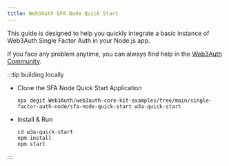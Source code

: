 ```yaml
---
title: Web3Auth SFA Node Quick Start
---
```


This guide is designed to help you quickly integrate a basic instance of Web3Auth Single Factor Auth
in your Node.js app.

If you face any problem anytime, you can always find help in the
[Web3Auth Community](https://web3auth.io/community/c/help-core-kit/core-kit-sfa-node/23).

:::tip building locally

- Clone the SFA Node Quick Start Application

  ```shell npm2yarn
  npx degit Web3Auth/web3auth-core-kit-examples/tree/main/single-factor-auth-node/sfa-node-quick-start w3a-quick-start
  ```

- Install & Run

  ```shell npm2yarn
  cd w3a-quick-start
  npm install
  npm start
  ```

:::
